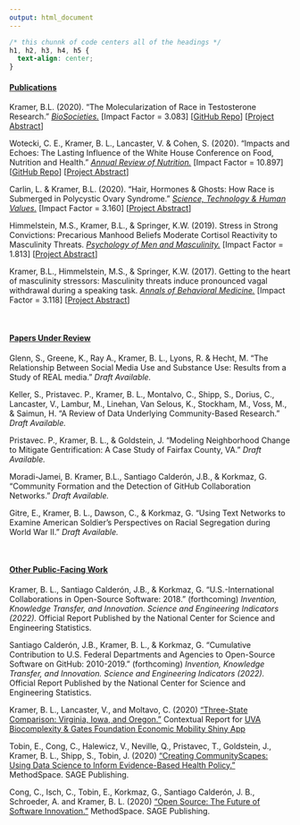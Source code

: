 ```yaml
---
output: html_document
---
```


```css
/* this chunnk of code centers all of the headings */
h1, h2, h3, h4, h5 {
  text-align: center;
}
```

#### <ins>**Publications**</ins> 

Kramer, B.L. (2020). "The Molecularization of Race in Testosterone Research." [*BioSocieties.*](https://link.springer.com/article/10.1057/s41292-020-00200-w) [Impact Factor = 3.083] [[GitHub Repo](https://github.com/brandonleekramer/race-in-testosterone-research)] [[Project Abstract](/projects/race-in-testosterone-research/)]

Wotecki, C. E., Kramer, B. L., Lancaster, V. & Cohen, S. (2020). “Impacts and Echoes: The Lasting Influence of the White House Conference on Food, Nutrition and Health.” [*Annual Review of Nutrition.*](https://www.annualreviews.org/doi/abs/10.1146/annurev-nutr-121619-045319) [Impact Factor = 10.897] [[GitHub Repo](https://github.com/uva-bi-sdad/impacts-and-echoes)] [[Project Abstract](https://impacts-and-echoes.netlify.app/description/)] 

Carlin, L. & Kramer, B.L. (2020). “Hair, Hormones & Ghosts: How Race is Submerged in Polycystic Ovary Syndrome.” [*Science, Technology & Human Values.*](https://journals.sagepub.com/doi/abs/10.1177/0162243920908647) [Impact Factor = 3.160] [[Project Abstract](/projects/pcos/)]

Himmelstein, M.S., Kramer, B.L., & Springer, K.W. (2019). Stress in Strong Convictions: Precarious Manhood Beliefs Moderate Cortisol Reactivity to Masculinity Threats. [*Psychology of Men and Masculinity.*](https://psycnet.apa.org/record/2018-48728-001) [Impact Factor = 1.813] [[Project Abstract](/projects/masculinity-and-stress/)]

Kramer, B.L., Himmelstein, M.S., & Springer, K.W. (2017). Getting to the heart of masculinity stressors: Masculinity threats induce pronounced vagal withdrawal during a speaking task. [*Annals of Behavioral Medicine.*](https://academic.oup.com/abm/article-abstract/51/6/846/4648585) [Impact Factor = 3.118] [[Project Abstract](/projects/masculinity-and-stress/)]

<br>

#### <ins>**Papers Under Review**</ins> 

Glenn, S., Greene, K., Ray A., Kramer, B. L., Lyons, R. & Hecht, M. “The Relationship Between Social Media Use and Substance Use: Results from a Study of REAL media.” *Draft Available.*

Keller, S., Pristavec. P., Kramer, B. L., Montalvo, C., Shipp, S., Dorius, C., Lancaster, V., Lambur, M., Linehan, Van Selous, K., Stockham, M., Voss, M., & Saimun, H. “A Review of Data Underlying Community-Based Research.” *Draft Available.* 

Pristavec. P., Kramer, B. L., & Goldstein, J. “Modeling Neighborhood Change to Mitigate Gentrification: A Case Study of Fairfax County, VA.” *Draft Available.*

Moradi-Jamei, B. Kramer, B.L., Santiago Calderón, J.B., & Korkmaz, G. “Community Formation and the Detection of GitHub Collaboration Networks.” *Draft Available.*

Gitre, E., Kramer, B. L., Dawson, C., & Korkmaz, G. “Using Text Networks to Examine American Soldier’s Perspectives on Racial Segregation during World War II.” *Draft Available.*

<br>

#### <ins>**Other Public-Facing Work**</ins>

Kramer, B. L., Santiago Calderón, J.B., & Korkmaz, G. “U.S.-International Collaborations in Open-Source Software: 2018.” (forthcoming) *Invention, Knowledge Transfer, and Innovation. Science and Engineering Indicators (2022).* Official Report Published by the National Center for Science and Engineering Statistics.

Santiago Calderón, J.B., Kramer, B. L., & Korkmaz, G. “Cumulative Contribution to U.S. Federal Departments and Agencies to Open-Source Software on GitHub: 2010-2019.” (forthcoming) *Invention, Knowledge Transfer, and Innovation. Science and Engineering Indicators (2022).* Official Report Published by the National Center for Science and Engineering Statistics.

Kramer, B. L., Lancaster, V., and Moltavo, C. (2020) ["Three-State Comparison: Virginia, Iowa, and Oregon."](https://uva-bi-sdad.github.io/three-state-comparison/) Contextual Report for [UVA Biocomplexity & Gates Foundation Economic Mobility Shiny App]((https://dspgtools.shinyapps.io/EM-Data-Infrastructure/))

Tobin, E., Cong, C., Halewicz, V., Neville, Q., Pristavec, T., Goldstein, J., Kramer, B. L., Shipp, S., Tobin, J. (2020) [“Creating CommunityScapes: Using Data Science to Inform Evidence-Based Health Policy.”](https://www.methodspace.com/creating-communityscapes-using-data-science-to-inform-evidence-based-health-policy/) MethodSpace. SAGE Publishing. 

Cong, C., Isch, C., Tobin, E., Korkmaz, G., Santiago Calderón, J. B., Schroeder, A. and Kramer, B. L. (2020) [“Open Source: The Future of Software Innovation.”](https://www.methodspace.com/open-source-the-future-of-software-innovation/) MethodSpace. SAGE Publishing. 
